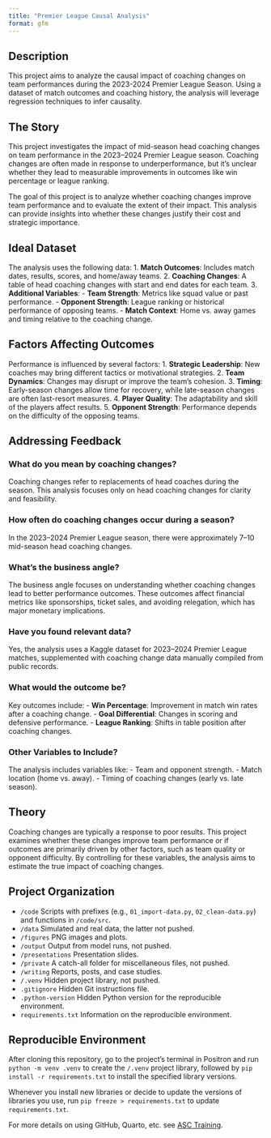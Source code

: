 ```yaml
---
title: "Premier League Causal Analysis"
format: gfm
---
```


## Description

This project aims to analyze the causal impact of coaching changes on team performances during the 2023-2024 Premier League Season. Using a dataset of match outcomes and coaching history, the analysis will leverage regression techniques to infer causality.

## The Story
This project investigates the impact of mid-season head coaching changes on team performance in the 2023–2024 Premier League season. Coaching changes are often made in response to underperformance, but it’s unclear whether they lead to measurable improvements in outcomes like win percentage or league ranking.

The goal of this project is to analyze whether coaching changes improve team performance and to evaluate the extent of their impact. This analysis can provide insights into whether these changes justify their cost and strategic importance.

## Ideal Dataset
The analysis uses the following data:
1. **Match Outcomes**: Includes match dates, results, scores, and home/away teams.
2. **Coaching Changes**: A table of head coaching changes with start and end dates for each team.
3. **Additional Variables**:
   - **Team Strength**: Metrics like squad value or past performance.
   - **Opponent Strength**: League ranking or historical performance of opposing teams.
   - **Match Context**: Home vs. away games and timing relative to the coaching change.

## Factors Affecting Outcomes
Performance is influenced by several factors:
1. **Strategic Leadership**: New coaches may bring different tactics or motivational strategies.
2. **Team Dynamics**: Changes may disrupt or improve the team's cohesion.
3. **Timing**: Early-season changes allow time for recovery, while late-season changes are often last-resort measures.
4. **Player Quality**: The adaptability and skill of the players affect results.
5. **Opponent Strength**: Performance depends on the difficulty of the opposing teams.

## Addressing Feedback

### What do you mean by coaching changes?
Coaching changes refer to replacements of head coaches during the season. This analysis focuses only on head coaching changes for clarity and feasibility.

### How often do coaching changes occur during a season?
In the 2023–2024 Premier League season, there were approximately 7–10 mid-season head coaching changes.

### What's the business angle?
The business angle focuses on understanding whether coaching changes lead to better performance outcomes. These outcomes affect financial metrics like sponsorships, ticket sales, and avoiding relegation, which has major monetary implications.

### Have you found relevant data?
Yes, the analysis uses a Kaggle dataset for 2023–2024 Premier League matches, supplemented with coaching change data manually compiled from public records.

### What would the outcome be?
Key outcomes include:
- **Win Percentage**: Improvement in match win rates after a coaching change.
- **Goal Differential**: Changes in scoring and defensive performance.
- **League Ranking**: Shifts in table position after coaching changes.

### Other Variables to Include?
The analysis includes variables like:
- Team and opponent strength.
- Match location (home vs. away).
- Timing of coaching changes (early vs. late season).

## Theory
Coaching changes are typically a response to poor results. This project examines whether these changes improve team performance or if outcomes are primarily driven by other factors, such as team quality or opponent difficulty. By controlling for these variables, the analysis aims to estimate the true impact of coaching changes.

## Project Organization

- `/code` Scripts with prefixes (e.g., `01_import-data.py`, `02_clean-data.py`) and functions in `/code/src`.
- `/data` Simulated and real data, the latter not pushed.
- `/figures` PNG images and plots.
- `/output` Output from model runs, not pushed.
- `/presentations` Presentation slides.
- `/private` A catch-all folder for miscellaneous files, not pushed.
- `/writing` Reports, posts, and case studies.
- `/.venv` Hidden project library, not pushed.
- `.gitignore` Hidden Git instructions file.
- `.python-version` Hidden Python version for the reproducible environment.
- `requirements.txt` Information on the reproducible environment.

## Reproducible Environment

After cloning this repository, go to the project's terminal in Positron and run `python -m venv .venv` to create the `/.venv` project library, followed by `pip install -r requirements.txt` to install the specified library versions.

Whenever you install new libraries or decide to update the versions of libraries you use, run `pip freeze > requirements.txt` to update `requirements.txt`.

For more details on using GitHub, Quarto, etc. see [ASC Training](https://github.com/marcdotson/asc-training).
